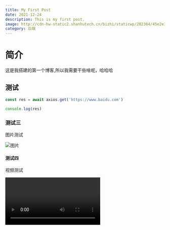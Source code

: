```yaml
---
title: My First Post
date: 2021-12-24
description: This is my first post.
image: http://cdn-hw-static2.shanhutech.cn/bizhi/staticwp/202304/45e2e370615f8766e0eae1d13f59274b--1195357847.jpg
category: 后端
---
```

# 简介
这是我搭建的第一个博客,所以我需要干些啥呢，哈哈哈
## 测试

```js
const res = await axios.get('https://www.baidu.com')

console.log(res)
```
### 测试三
图片测试

![图片](https://pic1.zhimg.com/v2-bdf7308b84702922e6d0e1a85d9c7b08_l.jpg?source=1def8aca)
#### 测试四
视频测试

<Video url='//player.bilibili.com/player.html?isOutside=true&aid=1654914731&bvid=BV1WE421F7mM&cid=1557409429&p=1'/>

# 新的测试
## Autolink literals

www.example.com, https://example.com, and contact@example.com.

## Footnote

A note[^1]

[^1]: Big note.

## Strikethrough

~one~ or ~~two~~ tildes.

## Table

| a | b  |  c |  d  |
| - | :- | -: | :-: |

## Tasklist

* [ ] to do
* [x] 
